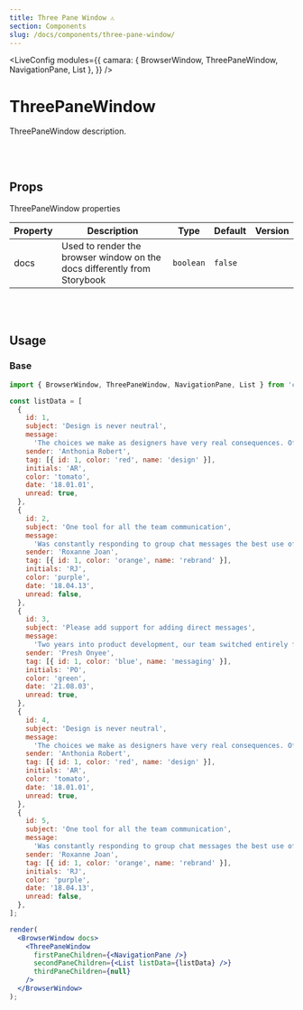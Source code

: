 ```yaml
---
title: Three Pane Window ⚠️
section: Components
slug: /docs/components/three-pane-window/
---
```



<!-- Define `camara` module as `{ BrowserWindow }` -->

<LiveConfig
  modules={{
    camara: { BrowserWindow, ThreePaneWindow, NavigationPane, List },
  }}
/>

# ThreePaneWindow

ThreePaneWindow description.

<br></br>

## Props

ThreePaneWindow properties

| Property | Description                                                              | Type      | Default | Version |
| -------- | ------------------------------------------------------------------------ | --------- | ------- | ------- |
| docs     | Used to render the browser window on the docs differently from Storybook | `boolean` | `false` |         |

<br></br>

## Usage

### Base

```jsx live noInline
import { BrowserWindow, ThreePaneWindow, NavigationPane, List } from 'camara';

const listData = [
  {
    id: 1,
    subject: 'Design is never neutral',
    message:
      'The choices we make as designers have very real consequences. Of course not. But that’s...',
    sender: 'Anthonia Robert',
    tag: [{ id: 1, color: 'red', name: 'design' }],
    initials: 'AR',
    color: 'tomato',
    date: '18.01.01',
    unread: true,
  },
  {
    id: 2,
    subject: 'One tool for all the team communication',
    message:
      'Was constantly responding to group chat messages the best use of our time? Of...',
    sender: 'Roxanne Joan',
    tag: [{ id: 1, color: 'orange', name: 'rebrand' }],
    initials: 'RJ',
    color: 'purple',
    date: '18.04.13',
    unread: false,
  },
  {
    id: 3,
    subject: 'Please add support for adding direct messages',
    message:
      'Two years into product development, our team switched entirely from working w....',
    sender: 'Presh Onyee',
    tag: [{ id: 1, color: 'blue', name: 'messaging' }],
    initials: 'PO',
    color: 'green',
    date: '21.08.03',
    unread: true,
  },
  {
    id: 4,
    subject: 'Design is never neutral',
    message:
      'The choices we make as designers have very real consequences. Of course not. But that’s...',
    sender: 'Anthonia Robert',
    tag: [{ id: 1, color: 'red', name: 'design' }],
    initials: 'AR',
    color: 'tomato',
    date: '18.01.01',
    unread: true,
  },
  {
    id: 5,
    subject: 'One tool for all the team communication',
    message:
      'Was constantly responding to group chat messages the best use of our time? Of...',
    sender: 'Roxanne Joan',
    tag: [{ id: 1, color: 'orange', name: 'rebrand' }],
    initials: 'RJ',
    color: 'purple',
    date: '18.04.13',
    unread: false,
  },
];

render(
  <BrowserWindow docs>
    <ThreePaneWindow
      firstPaneChildren={<NavigationPane />}
      secondPaneChildren={<List listData={listData} />}
      thirdPaneChildren={null}
    />
  </BrowserWindow>
);
```
